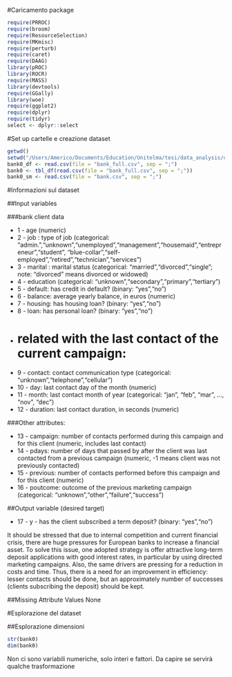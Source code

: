 #Caricamento package

```r
require(PRROC)
require(broom)
require(ResourceSelection)
require(MKmisc)
require(perturb)
require(caret)
require(DAAG)
library(pROC)
library(ROCR)
require(MASS)
library(devtools)
require(GGally)
library(woe)
require(ggplot2)
require(dplyr)
require(tidyr)
select <- dplyr::select
```

#Set up cartelle e creazione dataset

```r
getwd()
setwd("/Users/Americo/Documents/Education/Unitelma/tesi/data_analysis/dataset")
bank0_df <- read.csv(file = "bank_full.csv", sep = ";")
bank0 <- tbl_df(read.csv(file = "bank_full.csv", sep = ";"))
bank0_sm <- read.csv(file = "bank.csv", sep = ";")
```

#Informazioni sul dataset

##Input variables

###bank client data
 
* 1 - age (numeric)
*    2 - job : type of job (categorical: "admin.","unknown","unemployed","management","housemaid","entrepreneur","student", "blue-collar","self-employed","retired","technician","services") 
*    3 - marital : marital status (categorical: "married","divorced","single"; note: "divorced" means divorced or widowed)
*    4 - education (categorical: "unknown","secondary","primary","tertiary")
*    5 - default: has credit in default? (binary: "yes","no")
*    6 - balance: average yearly balance, in euros (numeric) 
*    7 - housing: has housing loan? (binary: "yes","no")
*    8 - loan: has personal loan? (binary: "yes","no")
*    # related with the last contact of the current campaign:
*    9 - contact: contact communication type (categorical: "unknown","telephone","cellular") 
*   10 - day: last contact day of the month (numeric)
*   11 - month: last contact month of year (categorical: "jan", "feb", "mar", ..., "nov", "dec")
*   12 - duration: last contact duration, in seconds (numeric)

###Other attributes:

*   13 - campaign: number of contacts performed during this campaign and for this client (numeric, includes last contact)
*   14 - pdays: number of days that passed by after the client was last contacted from a previous campaign (numeric, -1 means client was not previously contacted)
*   15 - previous: number of contacts performed before this campaign and for this client (numeric)
*   16 - poutcome: outcome of the previous marketing campaign (categorical: "unknown","other","failure","success")

##Output variable (desired target)

*   17 - y - has the client subscribed a term deposit? (binary: "yes","no")

It should be stressed that due to internal competition and current financial crisis, there are huge pressures for European banks to increase a financial asset. To solve this issue, one adopted strategy is offer attractive long-term deposit applications with good interest rates, in particular by using directed marketing campaigns. Also, the same drivers are pressing for a reduction in costs and time. Thus, there is a need for an improvement in efficiency: lesser contacts should be done, but an approximately number of successes (clients subscribing the deposit) should be kept.

##Missing Attribute Values
None

#Esplorazione del dataset

##Esplorazione dimensioni

```r
str(bank0)
dim(bank0)
```

Non ci sono variabili numeriche, solo interi e fattori. Da capire se servirà qualche trasformazione